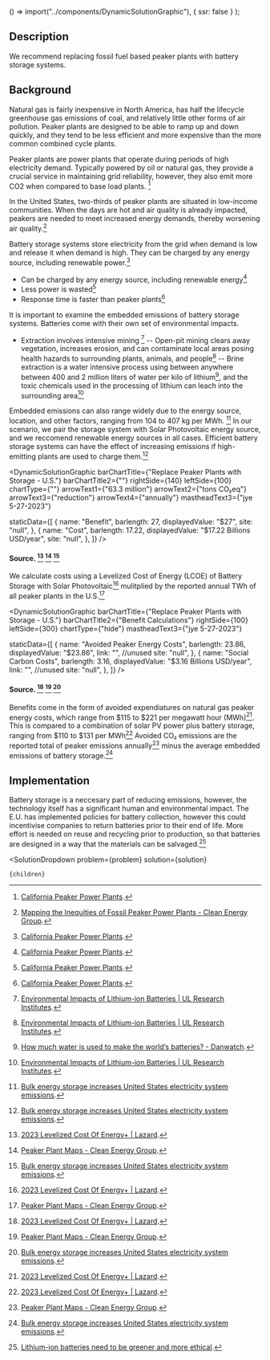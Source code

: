
  () => import("../components/DynamicSolutionGraphic"),
  { ssr: false }
);





## Description
We recommend replacing fossil fuel based peaker plants with battery storage systems.

## Background

Natural gas is fairly inexpensive in North America, has half the lifecycle greenhouse gas emissions of coal, and relatively little other forms of air pollution. Peaker plants are designed to be able to ramp up and down quickly, and they tend to be less efficient and more expensive than the more common combined cycle plants.

Peaker plants are power plants that operate during periods of high electricity demand. Typically powered by oil or natural gas, they provide a crucial service in maintaining grid reliability, however, they also emit more CO2 when compared to base load plants. [^"1"]

In the United States, two-thirds of peaker plants are situated in low-income communities. When the days are hot and air quality is already impacted, peakers are needed to meet increased energy demands, thereby worsening air quality.[^"3"]


Battery storage systems store electricity from the grid when demand is low and release it when demand is high. They can be charged by any energy source, including renewable power.[^"1"] 
- Can be charged by any energy source, including renewable energy[^"1"]
- Less power is wasted[^"1"]
- Response time is faster than peaker plants[^"1"]

It is important to examine the embedded emissions of battery storage systems. Batteries come with their own set of environmental impacts.
- Extraction involves intensive mining [^"9"]
-- Open-pit mining clears away vegetation, increases erosion, and can contaminate local areas posing health hazards to surrounding plants, animals, and people[^"9"]
-- Brine extraction is a water intensive process using between anywhere between 400 and 2 million liters of water per kilo of lithium[^"11"], and the toxic chemicals used in the processing of lithium can leach into the surrounding area[^"9"]

Embedded emissions can also range widely due to the energy source, location, and other factors, ranging from 104 to 407 kg per MWh. [^"6"] In our scenario, we pair the storage system with Solar Photovoltaic energy source, and we reccomend renewable energy sources in all cases. Efficient battery storage systems can have the effect of increasing emissions if high-emitting plants are used to charge them.[^"6"]

<DynamicSolutionGraphic
  barChartTitle={"Replace Peaker Plants with Storage - U.S."}
  barChartTitle2={""}
  rightSide={140}
  leftSide={100}
  chartType={""}
  arrowText1={"63.3 million"}
  arrowText2={"tons CO₂eq"}
  arrowText3={"reduction"}
  arrowText4={"annually"}
  mastheadText3={"jye 5-27-2023"}
  
  
  staticData={[
    {
      name: "Benefit",
      barlength: 27,
      displayedValue: "$27",
      site: "null",
    },
    {
      name: "Cost",
      barlength: 17.22,
      displayedValue: "$17.22 Billions USD/year",
      site: "null",
    },
  ]}
/>


#### Source. [^"2"] [^"8"] [^"6"]

We calculate costs using a Levelized Cost of Energy (LCOE) of Battery Storage with Solar Photovoltaic[^"2"] mulitplied by the reported annual TWh of all peaker plants in the U.S.[^"8"] 

<DynamicSolutionGraphic
 barChartTitle={"Replace Peaker Plants with Storage - U.S."}
  barChartTitle2={"Benefit Calculations"}
  rightSide={100}
  leftSide={300}
  chartType={"hide"}
  mastheadText3={"jye 5-27-2023"}
  

  staticData={[
    {
      name: "Avoided Peaker Energy Costs",
      barlength: 23.86,
      displayedValue: "$23.86",
      link: "", //unused
      site: "null",
    },
    {
      name: "Social Carbon Costs",
      barlength: 3.16,
      displayedValue: "$3.16 Billions USD/year",
      link: "", //unused
      site: "null",
    },
  ]}
/>

#### Source. [^"2"] [^"8"] [^"6"]

Benefits come in the form of avoided expendiatures on natural gas peaker energy costs, which range from $115 to $221 per megawatt hour (MWh)[^"2"]. This is compared to a combination of solar PV power plus battery storage, ranging from $110 to $131 per MWh[^"2"]
Avoided CO₂ emissions are the reported total of peaker emissions annually[^"8"] minus the average embedded emissions of battery storage.[^"6"]

## Implementation

Battery storage is a neccesary part of reducing emissions, however, the technology itself has a significant human and environmental impact. The E.U. has implemented policies for battery collection, however this could incentivise companies to return batteries prior to their end of life. More effort is needed on reuse and recycling prior to production, so that batteries are designed in a way that the materials can be salvaged.[^"12"] 




[^"1"]:  [California Peaker Power Plants](https://www.psehealthyenergy.org/wp-content/uploads/2020/05/California.pdf). 
[^"2"]:  [2023 Levelized Cost Of Energy+ | Lazard](https://www.lazard.com/research-insights/2023-levelized-cost-of-energyplus/). 
[^"3"]:  [Mapping the Inequities of Fossil Peaker Power Plants - Clean Energy Group](https://www.cleanegroup.org/mapping-the-inequities-of-fossil-peaker-power-plants/). 
[^"4"]:  [What is a Peaker Power Plant? - Clean Energy Group](https://www.cleanegroup.org/publication/what-is-a-peaker-power-plant/). 
[^"5"]:  [America's Electricity Generating Capacity | American Public Power Association](https://www.publicpower.org/resource/americas-electricity-generating-capacity). 
[^"6"]:  [Bulk energy storage increases United States electricity system emissions](https://pubmed.ncbi.nlm.nih.gov/25629631/). 
[^"7"]:  [Should lower-income countries build open cycle or combined cycle gas turbines? - Energy For Growth](https://www.energyforgrowth.org/memo/should-lower-income-countries-build-open-cycle-or-combined-cycle-gas-turbines/#:~:text=Emissions%20implications%20of%20OCGTs&text=A%20modern%20CCGT%20emits%20about,per%20MWh%20for%20an%20OCGT.). 
[^"8"]:  [Peaker Plant Maps - Clean Energy Group](https://www.cleanegroup.org/initiatives/phase-out-peakers/maps/). 
[^"9"]:  [Environmental Impacts of Lithium-ion Batteries | UL Research Institutes](https://ul.org/research/electrochemical-safety/getting-started-electrochemical-safety/environmental-impacts). 
[^"10"]:  [The Environmental Impact of Battery Production for Electric Vehicles | Earth.Org](https://earth.org/environmental-impact-of-battery-production/). 
[^"11"]:  [How much water is used to make the world’s batteries? - Danwatch](https://danwatch.dk/en/undersoegelse/how-much-water-is-used-to-make-the-worlds-batteries/). 
[^"12"]:  [Lithium-ion batteries need to be greener and more ethical](https://www.nature.com/articles/d41586-021-01735-z). 


  <SolutionDropdown 
    problem={problem} 
    solution={solution}
  >
    {children}
  </SolutionDropdown>